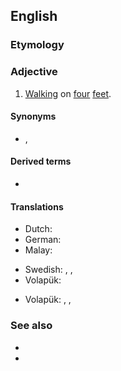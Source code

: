 ==English==

===Etymology===
{{suffix|en|quadruped|al}}

===Adjective===
{{en-adj|-}}

# [[walk|Walking]] on [[four]] [[feet]].

====Synonyms====
* {{l|en|four-legged}}, {{l|en|quadruped}}

====Derived terms====
* {{l|en|quadrupedally}}

====Translations====
{{trans-top|walking on four feet}}
* Dutch: {{t+|nl|viervoetig}}
* German: {{t|de|vierfüßig}}
* Malay: {{t|ms|berkaki empat}}
{{trans-mid}}
* Swedish: {{t+|sv|fyrbent}}, {{t+|sv|fyrfota}}, {{t+|sv|fyrfotad}}
* Volapük: {{t+|vo|folfutik}}
{{trans-bottom}}

{{trans-top|of or pertaining to a quadruped}}
* Volapük: {{qualifier|♂♀}} {{t|vo|folfutafik}}, {{qualifier|♂}} {{t|vo|hifolfutafik}}, {{qualifier|♀}} {{t|vo|jifolfutafik}}
{{trans-mid}}
{{trans-bottom}}

===See also===
* {{l|en|bipedal}}
* {{l|en|on all fours}}